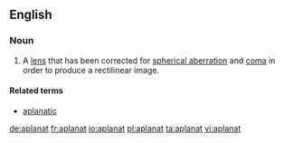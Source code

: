 ==English==

===Noun===
{{en-noun}}

# A [[lens]] that has been corrected for [[spherical aberration]] and [[coma]] in order to produce a rectilinear image.

====Related terms====
* [[aplanatic]]

[[de:aplanat]]
[[fr:aplanat]]
[[io:aplanat]]
[[pl:aplanat]]
[[ta:aplanat]]
[[vi:aplanat]]